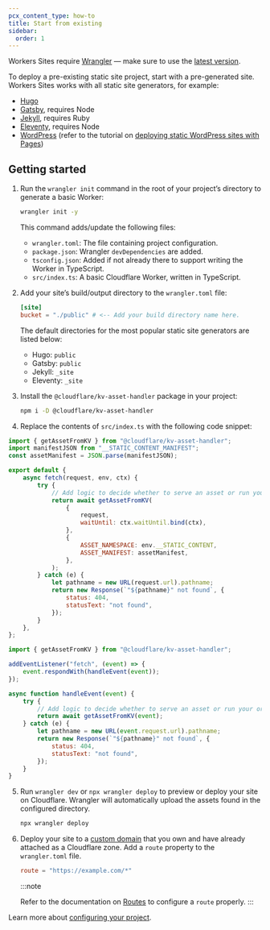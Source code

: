 ```yaml
---
pcx_content_type: how-to
title: Start from existing
sidebar:
  order: 1
---
```



<Render file="workers_sites" />

Workers Sites require [Wrangler](https://github.com/cloudflare/workers-sdk/tree/main/packages/wrangler) — make sure to use the [latest version](/workers/wrangler/install-and-update/#update-wrangler).

To deploy a pre-existing static site project, start with a pre-generated site. Workers Sites works with all static site generators, for example:

- [Hugo](https://gohugo.io/getting-started/quick-start/)
- [Gatsby](https://www.gatsbyjs.org/docs/quick-start/), requires Node
- [Jekyll](https://jekyllrb.com/docs/), requires Ruby
- [Eleventy](https://www.11ty.io/#quick-start), requires Node
- [WordPress](https://wordpress.org) (refer to the tutorial on [deploying static WordPress sites with Pages](/pages/how-to/deploy-a-wordpress-site/))

## Getting started

1. Run the `wrangler init` command in the root of your project’s directory to generate a basic Worker:

   ```sh
   wrangler init -y
   ```

   This command adds/update the following files:

   - `wrangler.toml`: The file containing project configuration.
   - `package.json`: Wrangler `devDependencies` are added.
   - `tsconfig.json`: Added if not already there to support writing the Worker in TypeScript.
   - `src/index.ts`: A basic Cloudflare Worker, written in TypeScript.

2. Add your site’s build/output directory to the `wrangler.toml` file:

   ```toml
   [site]
   bucket = "./public" # <-- Add your build directory name here.
   ```

   The default directories for the most popular static site generators are listed below:

   - Hugo: `public`
   - Gatsby: `public`
   - Jekyll: `_site`
   - Eleventy: `_site`

3. Install the `@cloudflare/kv-asset-handler` package in your project:

   ```sh
   npm i -D @cloudflare/kv-asset-handler
   ```

4. Replace the contents of `src/index.ts` with the following code snippet:

<Tabs> <TabItem label="Module Worker" icon="seti:javascript">

```js
import { getAssetFromKV } from "@cloudflare/kv-asset-handler";
import manifestJSON from "__STATIC_CONTENT_MANIFEST";
const assetManifest = JSON.parse(manifestJSON);

export default {
	async fetch(request, env, ctx) {
		try {
			// Add logic to decide whether to serve an asset or run your original Worker code
			return await getAssetFromKV(
				{
					request,
					waitUntil: ctx.waitUntil.bind(ctx),
				},
				{
					ASSET_NAMESPACE: env.__STATIC_CONTENT,
					ASSET_MANIFEST: assetManifest,
				},
			);
		} catch (e) {
			let pathname = new URL(request.url).pathname;
			return new Response(`"${pathname}" not found`, {
				status: 404,
				statusText: "not found",
			});
		}
	},
};
```

</TabItem> <TabItem label="Service Worker" icon="seti:javascript">

```js
import { getAssetFromKV } from "@cloudflare/kv-asset-handler";

addEventListener("fetch", (event) => {
	event.respondWith(handleEvent(event));
});

async function handleEvent(event) {
	try {
		// Add logic to decide whether to serve an asset or run your original Worker code
		return await getAssetFromKV(event);
	} catch (e) {
		let pathname = new URL(event.request.url).pathname;
		return new Response(`"${pathname}" not found`, {
			status: 404,
			statusText: "not found",
		});
	}
}
```

</TabItem> </Tabs>

5. Run `wrangler dev` or `npx wrangler deploy` to preview or deploy your site on Cloudflare.
   Wrangler will automatically upload the assets found in the configured directory.

   ```sh
   npx wrangler deploy
   ```

6. Deploy your site to a [custom domain](/workers/configuration/routing/custom-domains/) that you own and have already attached as a Cloudflare zone. Add a `route` property to the `wrangler.toml` file.

   ```toml
   route = "https://example.com/*"
   ```

   :::note

   Refer to the documentation on [Routes](/workers/configuration/routing/routes/) to configure a `route` properly.
   :::

Learn more about [configuring your project](/workers/wrangler/configuration/).
